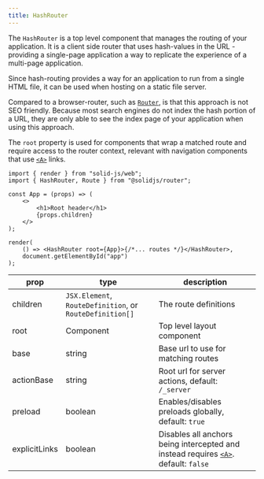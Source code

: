 ```yaml
---
title: HashRouter
---
```


The `HashRouter` is a top level component that manages the routing of your application.
It is a client side router that uses hash-values in the URL - providing a single-page application a way to replicate the experience of a multi-page application.

Since hash-routing provides a way for an application to run from a single HTML file, it can be used when hosting on a static file server.

Compared to a browser-router, such as [`Router`](/solid-router/reference/components/router), is that this approach is not SEO friendly.
Because most search engines do not index the hash portion of a URL, they are only able to see the index page of your application when using this approach.

The `root` property is used for components that wrap a matched route and require access to the router context, relevant with navigation components that use [`<A>`](/solid-router/reference/components/a) links.

```tsx
import { render } from "solid-js/web";
import { HashRouter, Route } from "@solidjs/router";

const App = (props) => (
	<>
		<h1>Root header</h1>
		{props.children}
	</>
);

render(
	() => <HashRouter root={App}>{/*... routes */}</HashRouter>,
	document.getElementById("app")
);
```

| prop          | type                                                     | description                                                                                                                 |
| ------------- | -------------------------------------------------------- | --------------------------------------------------------------------------------------------------------------------------- |
| children      | `JSX.Element`, `RouteDefinition`, or `RouteDefinition[]` | The route definitions                                                                                                       |
| root          | Component                                                | Top level layout component                                                                                                  |
| base          | string                                                   | Base url to use for matching routes                                                                                         |
| actionBase    | string                                                   | Root url for server actions, default: `/_server`                                                                            |
| preload       | boolean                                                  | Enables/disables preloads globally, default: `true`                                                                         |
| explicitLinks | boolean                                                  | Disables all anchors being intercepted and instead requires [`<A>`](/solid-router/reference/components/a). default: `false` |
